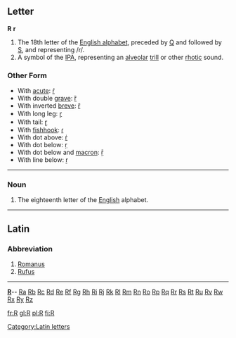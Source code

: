 ==Letter==
'''R''' '''r'''

#The 18th letter of the [[Appendix:English alphabet|English alphabet]], preceded by [[Q]] and followed by [[S]], and representing /r/.
#A symbol of the [[IPA]], representing an [[alveolar]] [[trill]] or other [[rhotic]] sound.
===Other Form===
*With [[acute]]: [[ŕ]]
*With double [[grave]]: [[ȑ]]
*With inverted [[breve]]: [[ȓ]]
*With long leg: [[ɼ]]
*With tail: [[ɽ]]
*With [[fishhook]]: [[ɾ]]
*With dot above: [[ṙ]]
*With dot below: [[ṛ]]
*With dot below and [[macron]]: [[ṝ]]
*With line below: [[ṟ]]
----

===Noun===

#The eighteenth letter of the [[English]] alphabet.
----

==Latin==
===Abbreviation===

# [[Romanus]]
# [[Rufus]]
----
{{indexletters1}}  '''[http://wiktionary.org/w/wiki.phtml?title=Special:Allpages&from=R R] '''-- [http://wiktionary.org/w/wiki.phtml?title=Special:Allpages&from=Ra Ra] [http://wiktionary.org/w/wiki.phtml?title=Special:Allpages&from=Rb Rb] [http://wiktionary.org/w/wiki.phtml?title=Special:Allpages&from=Rc Rc] [http://wiktionary.org/w/wiki.phtml?title=Special:Allpages&from=Rd Rd] [http://wiktionary.org/w/wiki.phtml?title=Special:Allpages&from=Re Re] [http://wiktionary.org/w/wiki.phtml?title=Special:Allpages&from=Rf Rf] [http://wiktionary.org/w/wiki.phtml?title=Special:Allpages&from=Rg Rg] [http://wiktionary.org/w/wiki.phtml?title=Special:Allpages&from=Rh Rh] [http://wiktionary.org/w/wiki.phtml?title=Special:Allpages&from=Ri Ri] [http://wiktionary.org/w/wiki.phtml?title=Special:Allpages&from=Rj Rj] [http://wiktionary.org/w/wiki.phtml?title=Special:Allpages&from=Rk Rk] [http://wiktionary.org/w/wiki.phtml?title=Special:Allpages&from=Rl Rl] [http://wiktionary.org/w/wiki.phtml?title=Special:Allpages&from=Rm Rm] [http://wiktionary.org/w/wiki.phtml?title=Special:Allpages&from=Rn Rn] [http://wiktionary.org/w/wiki.phtml?title=Special:Allpages&from=Ro Ro] [http://wiktionary.org/w/wiki.phtml?title=Special:Allpages&from=Rp Rp] [http://wiktionary.org/w/wiki.phtml?title=Special:Allpages&from=Rq Rq] [http://wiktionary.org/w/wiki.phtml?title=Special:Allpages&from=Rr Rr] [http://wiktionary.org/w/wiki.phtml?title=Special:Allpages&from=Rs Rs] [http://wiktionary.org/w/wiki.phtml?title=Special:Allpages&from=Rt Rt] [http://wiktionary.org/w/wiki.phtml?title=Special:Allpages&from=Ru Ru] [http://wiktionary.org/w/wiki.phtml?title=Special:Allpages&from=Rv Rv] [http://wiktionary.org/w/wiki.phtml?title=Special:Allpages&from=Rw Rw] [http://wiktionary.org/w/wiki.phtml?title=Special:Allpages&from=Rx Rx] [http://wiktionary.org/w/wiki.phtml?title=Special:Allpages&from=Ry Ry] [http://wiktionary.org/w/wiki.phtml?title=Special:Allpages&from=Rz Rz]<br>
{{indexletters2}}
[[Category:Latin letters]]

[[fr:R]]
[[gl:R]]
[[pl:R]]
[[fi:R]]